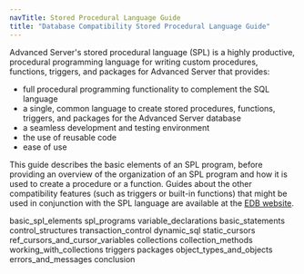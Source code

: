 ```yaml
---
navTitle: Stored Procedural Language Guide
title: "Database Compatibility Stored Procedural Language Guide"
---
```


Advanced Server's stored procedural language (SPL) is a highly productive, procedural programming language for writing custom procedures, functions, triggers, and packages for Advanced Server that provides:

-   full procedural programming functionality to complement the SQL language
-   a single, common language to create stored procedures, functions, triggers, and packages for the Advanced Server database
-   a seamless development and testing environment
-   the use of reusable code
-   ease of use

This guide describes the basic elements of an SPL program, before providing an overview of the organization of an SPL program and how it is used to create a procedure or a function. Guides about the other compatibility features (such as triggers or built-in functions) that might be used in conjunction with the SPL language are available at the [EDB website](https://www.enterprisedb.com/edb-docs).

<div class="toctree" maxdepth="4">

basic\_spl\_elements spl\_programs variable\_declarations basic\_statements control\_structures transaction\_control dynamic\_sql static\_cursors ref\_cursors\_and\_cursor\_variables collections collection\_methods working\_with\_collections triggers packages object\_types\_and\_objects errors\_and\_messages conclusion

</div>

